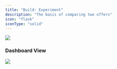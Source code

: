 ```yaml
---
title: "Build: Experiment"
description: "The basis of comparing two offers"
icon: "flask"
iconType: "solid"
---
```


<Frame>
  <img src="/images/HeroExperiments.png" style={{ borderRadius: "0.5rem" }} />
</Frame>

### Dashboard View

<Frame>
  <img
    src="/images/ExperimentDashboard.png"
    style={{ borderRadius: "0.5rem" }}
  />
</Frame>
